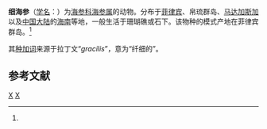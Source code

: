 {{Speciesbox
| genus = Holothuria
| species = gracilis
| authority = Semper, 1868<ref name='id12671'>{{cite web| url =http://www.bioinfo.cn/db05/BjdwSpecies.php?action=view&id=12671| title =细海参| work =《中国动物物种编目数据库》| publisher =中国科学院微生物研究所| author =中国科学院动物研究所| accessdate =2009-04-28| deadurl =yes| archiveurl =https://web.archive.org/web/20160305021358/http://www.bioinfo.cn/db05/BjdwSpecies.php?action=view&id=12671| archivedate =2016-03-05}}</ref>
}}

'''细海参'''（[[学名|学名]]：{{lang|la|''Holothuria gracilis''}}）为[[海参科|海参科]][[海参属|海参属]]的动物。分布于[[菲律宾|菲律宾]]、帛琉群岛、[[马达加斯加|马达加斯加]]以及[[中国大陆|中国大陆]]的[[海南|海南]]等地，一般生活于珊瑚礁或石下。该物种的模式产地在菲律宾群岛。<ref name='id12671'/>

其[[种加词|种加词]]来源于拉丁文“''gracilis''”，意为“纤细的”。

== 参考文献 ==
{{reflist}}

{{Taxonbar|from=Q3407762}}

[[Category:海参属|X]]
[[Category:1868年描述的动物|X]]


{{海参小作品}}